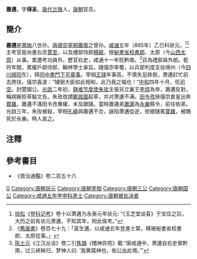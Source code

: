 '''蕭遘'''{{BD|？||887年|4月6日|catIdx=X}}，字'''得圣'''，[[唐代|唐代]][[兰陵郡|兰陵]]人，[[唐朝|唐朝]]官员。

== 簡介 ==
'''蕭遘'''是[[萧珣|萧珣]]八世孙。[[唐德宗|唐德宗]][[宰相|宰相]][[蕭復|蕭復]]之曾孙。[[咸通|咸通]]五年（865年）乙巳科狀元，<ref>[[徐松|徐松]]《[[登科记考|登科记考]]》卷十以萧遘为永泰元年状元: “《玉芝堂谈荟》于宝应之后，大历之前有状元萧遘，不知其年，附此俟考。”</ref><ref>《[[舊唐書|舊唐書]]》卷百七十九：「寘生遘，以咸通五年登進士第，釋褐秘書省校書郎、太原從事。」</ref>主考官是尚書右丞[[賈至|賈至]]，以及禮部侍郎[[楊綰|楊綰]]，授[[秘書省|秘書省]][[校書郎|校書郎]]、太原（今[[山西|山西]][[太原|太原]]）从事。累遷考功員外。歷官右史，咸通十一年贬黔南。<ref>[[陈士元|陈士元]]《江汉丛谈》卷二引[[焦璐|焦璐]]《稽神异苑》載:“唐咸通中，萧遘自右史窜黔南，过三峡秭归，梦神人曰: ‘我黄麾神也，佑公出此境。’”</ref>召為禮部員外郎。乾符年間，累擢戶部侍郎、翰林學士承旨。隨僖宗幸蜀，以兵部判度支驻绵州（今[[四川|四川]][[绵阳|绵阳]]东），拜[[同中書門下平章事|同中書門下平章事]]。宰相[[王铎|王铎]]年事高，不慎失足跌倒，萧遘赶忙前去搀扶。僖宗喜道：“辅弼大臣如此相和，此乃我之福也！”[[中和_(唐朝)|中和]]四年十月，任[[司空|司空]]。封楚國公。[[光啟|光啟]]二年初，[[静难节度使|静难节度使]][[朱玫_(唐朝)|朱玫]]主張另立襄王[[李煴|李煴]]為帝，蕭遘反對，稱病婉拒草擬文告。朱玫改請[[鄭昌圖|鄭昌圖]]起草，并对萧遘不满。[[田令孜|田令孜]]挾僖宗倉皇出奔[[寶雞|寶雞]]，蕭遘不滿田令孜專權，未及跟隨。當時蕭遘弟[[蕭蘧|蕭蘧]]為[[永樂|永樂]]縣令，前往依弟。光啟三年，朱玫被殺，宰相[[孔緯|孔緯]]與蕭遘不合，誣陷萧遘從逆，拒絕隨駕[[寶雞|寶雞]]，被賜死於永樂。時人哀之。

==注釋==
{{reflist}}

==參考書目==
* 《資治通鑑》卷二百五十六 

{{start box}}
{{s-before|[[刘邺|刘邺]]}}
{{s-title|[[唐朝|唐朝]][[尚书左仆射|尚书左仆射]]|882年—884年}}
{{s-after|[[韦昭度|韦昭度]]}}
{{s-before|[[郑畋|郑畋]]}}
{{s-title|[[唐朝|唐朝]][[司空|司空]]|884年—885年}}
{{s-after|[[韦昭度|韦昭度]]}}
{{s-before|[[郑畋|郑畋]]}}
{{s-title|[[唐朝|唐朝]][[司徒|司徒]]|885年—887年}}
{{s-after|[[韦昭度|韦昭度]]}}
{{end box}}

{{DEFAULTSORT:X}}
[[Category:兰陵萧氏|G]]
[[Category:唐朝狀元|Category:唐朝狀元]]
[[Category:唐朝宰相|Category:唐朝宰相]]
[[Category:唐朝三公|Category:唐朝三公]]
[[Category:唐朝国公|Category:唐朝国公]]
[[Category:咸通五年甲申科進士|Category:咸通五年甲申科進士]]
[[Category:唐朝被处决者|Category:唐朝被处决者]]